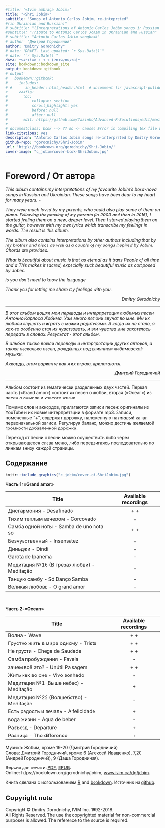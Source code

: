 ```yaml
--- 
#title: "«Ivim ambraça Jobim»"
title: "«Shri Jobim»"
subtitle: "Songs of Antonio Carlos Jobim, re-intepreted" 
#(in Ukrainian and Russian)"
# subtitle: "(Interpretations of Antonio Carlos Jobim songs in Russian 
#subtitle: "Tribute to Antonio Carlos Jobim in Ukrainian and Russian"
# subtitle: "Antonio Carlos Jobim songbook"
# author: "Дмитрий Городничий"
author: "Dmitry Gorodnichy"
# date: "DRAFT. Last updated: `r Sys.Date()`"
# date: "`r Sys.Date()`"
date: "Version 1.2.1 (2019/08/30)"
site: bookdown::bookdown_site
output: bookdown::gitbook
# output:
#   bookdown::gitbook:
#     includes:
# #      in_header: html_header.html  # uncomment for javascript-pulldowns
#     config:
#       toc:
#           collapse: section
#           scroll_highlight: yes
#           before: null
#           after: null
#       edit: https://github.com/Tazinho/Advanced-R-Solutions/edit/master/%s
# 
# documentclass: book --> ?? No <- causes Error in compiling tex file with Russian letters
link-citations: yes
description: "Antonio Carlos Jobim songs re-interpreted by Dmitry Gorodnichy"
github-repo: "gorodnichy/Shri-Jobim"
url: 'http\://bookdown.org/gorodnichy/Shri-Jobim/'
cover-image: "c_jobim/cover-book-ShriJobim.jpg"
---
```


<!-- <img alt="« Shri Jobim »" border="1" height="500" src="images/cover-book-ShriJobim.jpg"  /> <br> -->

<!-- DLQ EPUB -->





# Foreword / От автора {-}


<i>This album contains my interpretations of my favourite Jobim's bosa-nova songs in Russian and Ukrainian. 
These songs have been dear to my heart for many years. - 

They were much loved by my parents, who could also play some of them on piano.
Following the passing of my parents (in 2003 and then in 2016),  I started feeling them on a new, deeper level.
Then I started playing them on the guitar, however with my own lyrics which transcribe my feelings in words.  The result is this album. 

The album also contains interpretations by other authors including that by my  brother and niece as well as a couple of my songs inspired by Jobim. Chords are provided.


What is beautiful about music is that as eternal as it trans
People of all time and a
This makes it sacred, expecially such beautiful music as composed by Jobim.

is  you don't need to know the language

<!-- Enjoy !- Music does not have linquistic borders ! -->

Thank you for letting me share my feelings with you.  


<p align=right> Dmitry Gorodnichy </p>


</i>

---

<i>В этот альбом вошли мои переводы и интерпретации  любимых песен Антонио Карлоса Жобима. 
Уже много лет они звучат во мне. Мы их любили слушать и играть с моими родителями.  А когда их не стало,   я  как-то особенно стал их чувствовать, и эти чувства мне захотелось  передать в словах. Результат -  этот альбом. 

В альбом также вошли переводы и интерпретации других авторов, 
<!-- включая моих  брата и племянницы,  -->
а также несколько песен, рождённых под влиянием жобимовской музыки.

Аккорды,  втом варианте как я их играю, прилагаются.
<!-- Упрощённые аккорды прилагаются для желающих их сыграть.  -->

<!-- Приятного прослушивания !  -->

<p align=right> Дмитрий Городничий </p>

</i>

---





<!-- # Table of Content {-} -->


Альбом состоит из тематически разделенных двух частей. Первая часть («Grand amor») состоит из песен о любви, вторая  («Ocean») из песен о смысле и красоте жизни.


Помимо слов и аккордов, прилагаются записи песен: оригиналы из YouTube и  их новые интерпретации в формате mp3. 
Записи, помеченные "+", содержат дорожку, наложенную на *правый* канал первоначальной записи. Регулируя баланс, можно достичь желаемой громкости добавленной дорожки.

<!-- песни страницы к песни странице  -->
Переход от песни к песни можно осуществить либо через открывающееся слева меню, 
либо передвигаясь последовательно  по линкам внизу каждой страницы. 
<!-- Имеющиеся на данный момент записи прилагаются в линках. -->




## Содержание {-}


<!-- 
```r
knitr::include_graphics("images/cover-cd-ShriJobim.jpg")
```
-->

  ```r
knitr::include_graphics("c_jobim/cover-cd-ShriJobim.jpg")
```


<!-- ## Архив музыки {-} -->



<!-- <i> Last updated:  31.1.2018 </i> <br> -->

<b> Часть 1: «Grand amor»  </b>


Title | Available recordings
----- | :---: 
Дисгармония - Desafinado |  + +
Тихим теплым вечером - Corcovado | + 
Самба одной ноты - Samba de uno nota so | + + 
Безчувственный - Insensatez | + 
Диньджи - Dindi | - 
Garota de Ipanema | - 
Медитация №16 (В грезах любви) - Meditação | - 
Танцую самбу - Só Danço Sambа | - 
Великая любовь - O grand amor | -
<!-- Не уходи - Por causa de voce  | - | - -->
<!-- Я любил - Amor em paz  | - | - -->


<br>
 
<b> Часть 2:  «Ocean»  </b>


Title | Available recordings
----- | :---: 
Волна - Wave | + +
Грустно жить в мире одному - Triste | + +
Не грусти - Chega de Saudade | + +
Самба пробуждения - Favela| - 
зачем всё это? - Unútil Paisagem  | + +
Жить как во сне - Vivo sonhado  | - 
Медитация №1 (Выше небес) - Meditação | + 
Медитация №22 (Волшебство) - Meditação | - 
Есть радость и печаль - A felicidade | + 
вода жизни - Aqua de beber | - 
Разъезд - Departure | + 
Разница - The difference| + 


<!-- Гитара, синтезаторы, голос: ДГ. Все други -->



<!-- 

Title | Available recordings
----- | :---: 
Дисгармония - Desafinado |  [+Joao](http://www.ivim.ca/dg/jobim/media/desafinado-w-joao.mp3)  [+Stan](http://www.ivim.ca/dg/jobim/media/desafinado-w-stan.mp3) 
Тихим теплым вечером - Corcovado | [+Stan](http://www.ivim.ca/dg/jobim/media/corcovado-w-stan.mp3)  [+Joao](http://www.ivim.ca/dg/jobim/media/corcovado-w-joao.mp3) 
Самба одной ноты - Samba de uno nota so | [+Elis](http://www.ivim.ca/dg/jobim/media/samba-de-uno-nota-w-elis.mp3)  [+Joao](http://www.ivim.ca/dg/jobim/media/samba-de-uno-nota-w-joao.mp3) 
Безчувственный - Insensatez | [+Joao](http://www.ivim.ca/dg/jobim/media/insensatez-w-joao.mp3) 
Диньджи - Dindi | - 
Garota de Ipanema | - 
Медитация №16 (В грезах любви) - Meditação | - 
Танцую самбу - Só Danço Sambа | - 
Великая любовь - O grand amor | -


 
### Part 2: Ocean {-}


Title | Available recordings
----- | :---: 
Волна - Wave | [w.Guitar](http://www.ivim.ca/dg/jobim/media/wave-D7.mp3)  [w.Piano](http://www.ivim.ca/dg/jobim/media/wave-w-instr.mp3) 
Не грусти -  Chega de Saudade  | - 
Самба пробуждения - Favela| - 
зачем всё это? - Unútil Paisagem  | [+Elis](http://www.ivim.ca/dg/jobim/media/unutil-paisagem-w-elis.mp3)  [w.Piano](http://www.ivim.ca/dg/jobim/media/unutil-paisagem-w-instr.mp3) 
Грустно жить в мире одному - Triste | [+Elis](http://www.ivim.ca/dg/jobim/media/triste-w-elis.mp3)  [w.Piano](http://www.ivim.ca/dg/jobim/media/triste-w-instr.mp3) 
Жить как во сне - Vivo sonhado  | - 
Медитация №1 (Выше небес) - Meditação | [w.synth](http://www.ivim.ca/dg/jobim/media/meditation1-D7.mp3) 
Медитация №22 (Волшебство) - Meditação | - 
Есть радость и печаль - A felicidade | [+Ella](http://www.ivim.ca/dg/jobim/media/a-felicidade-w-ella.mp3) 
вода жизни - Aqua de beber | - 
Разъезд - Departure | + 
Разница - The difference| [Midi](https://drive.google.com/open?id=1PQtlzIVXUZgbLZPuj6N964yxTFMtmbbL)


-->

<!-- 
[+Ella](http://www.ivim.ca/dg/jobim/media/a-felicidade-w-ella.mp3)
[+Stan](http://www.ivim.ca/dg/jobim/media/corcovado-w-stan.mp3)
[+Joao](http://www.ivim.ca/dg/jobim/media/corcovado-w-joao.mp3)
[+Joao](http://www.ivim.ca/dg/jobim/media/desafinado-w-joao.mp3)
[+Stan](http://www.ivim.ca/dg/jobim/media/desafinado-w-stan.mp3)
[+Joao](http://www.ivim.ca/dg/jobim/media/insensatez-w-joao.mp3)
[w.synth](http://www.ivim.ca/dg/jobim/media/meditation1-D7.mp3)
[+Elis](http://www.ivim.ca/dg/jobim/media/samba-de-uno-nota-w-elis.mp3)
[+Joao](http://www.ivim.ca/dg/jobim/media/samba-de-uno-nota-w-joao.mp3)
[+Elis](http://www.ivim.ca/dg/jobim/media/triste-w-elis.mp3)
[w.Piano](http://www.ivim.ca/dg/jobim/media/triste-w-instr.mp3)
[+Elis](http://www.ivim.ca/dg/jobim/media/unutil-paisagem-w-elis.mp3)
[w.Piano](http://www.ivim.ca/dg/jobim/media/unutil-paisagem-w-instr.mp3)
[+Ella](http://www.ivim.ca/dg/jobim/media/wave-D7.mp3)
[w.Piano](http://www.ivim.ca/dg/jobim/media/wave-w-instr.mp3)
-->

<!-- 
[Video](https://drive.google.com/open?id=1lyR1L1y31djsSJQBju4Je0GUkzBIOYAi)



[ [Играть все](http://www.ivim.ca/dg/jobim/media/jobim.m3u) ]
[ [Выбрать из директории](http://www.ivim.ca/dg/jobim/media) ]

-->
<!-- <audio controls><source src="http://www.ivim.ca/dg/jobim/media/jobim.m3u"></audio> -->


<!-- Play all instrumental: video, audio -->
<!-- Play all backing tracks: video, audio -->
<!-- Play all interpretations: video, audio -->




<!-- Music by -->
<!-- Lyrics by  -->
<!-- Chords transcribed by  -->
<!-- The books is created using bookdown in R.  -->
<!-- Backing tracks are created using Chordbot. -->




Музыка: Жобим, кроме 19-20 (Дмитрий Городничий).   
Слова: Дмитрий Городничий, кроме 6 (Алексей  Иващенко), 7,20 (Андрей Городничий), 9 (Даша Городничaя).  



Версия для печати:  [PDF](Shri-Jobim.pdf), [EPUB](Shri-Jobim.epub).   
Online: https://bookdown.org/gorodnichy/jobim, [www.ivim.ca/dg/jobim](http://www.ivim.ca/dg/jobim).

<!-- [Follow this album on Google+](https://plus.google.com/u/1/collection/Eg2aKE)  -->


Книга сделана с использованием [R](https://www.rstudio.com/) and [bookdown](https://bookdown.org/). Источник на [github](https://github.com/gorodnichy/Shri-Jobim).

## Copyright note {-}

Copyright &copy; Dmitry Gorodnichy, IVIM Inc. 1992-2018.   
All Rights Reserved. The use the copyrighted material for non-commercial purposes is allowed. The reference to the source is required. 
 
<!-- The author grants the right to use the copyrighted material for non-commercial purposes. The reference to the source is required.  -->


